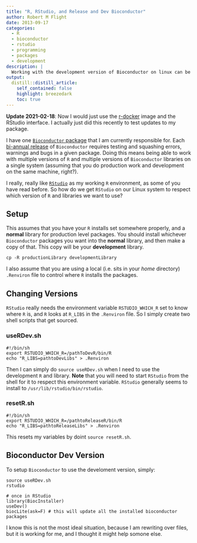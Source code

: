 ```yaml
---
title: "R, RStudio, and Release and Dev Bioconductor"
author: Robert M Flight
date: 2013-09-17
categories:
  - R
  - bioconductor
  - rstudio
  - programming
  - packages
  - development
description: |
  Working with the development version of Bioconductor on linux can be a pain. This is one way to do it.
output:
  distill::distill_article:
    self_contained: false
    highlight: breezedark
    toc: true
---
```


**Update 2021-02-18**: Now I would just use the [r-docker](https://www.bioconductor.org/help/docker/) image and the RStudio interface.
I actually just did this recently to test updates to my package.

I have one [`Bioconductor` package](http://bioconductor.org/packages/release/bioc/html/categoryCompare.html) that I am currently responsible for. Each [bi-annual release](http://master.bioconductor.org/developers/release-schedule/) of `Bioconductor` requires testing and squashing errors, warnings and bugs in a given package. Doing this means being able to work with multiple versions of `R` and multiple versions of `Bioconductor` libraries on a single system (assuming that you do production work and development on the same machine, right?).

I really, really like [`RStudio`](http://rstudio.org) as my working `R` environment, as some of you have read before. So how do we get `RStudio` on our Linux system to respect which version of `R` and libraries we want to use?

## Setup

This assumes that you have your `R` installs set somewhere properly, and a **normal** library for production level packages. You should install whichever `Bioconductor` packages you want into the **normal** library, and then make a copy of that. This copy will be your **development** library.

```
cp -R productionLibrary developmentLibrary
```

I also assume that you are using a local (i.e. sits in your *home* directory) `.Renviron` file to control where `R` installs the packages.

## Changing Versions

`RStudio` really needs the environment variable `RSTUDIO_WHICH_R` set to know where `R` is, and `R` looks at `R_LIBS` in the `.Renviron` file. So I simply create two shell scripts that get sourced.

### useRDev.sh

```
#!/bin/sh
export RSTUDIO_WHICH_R=/pathToDevR/bin/R
echo "R_LIBS=pathtoDevLibs" > .Renviron
```

Then I can simply do `source useRDev.sh` when I need to use the development `R` and library. **Note** that you will need to start `RStudio` from the shell for it to respect this environment variable. `RStudio` generally seems to install to `/usr/lib/rstudio/bin/rstudio`.

### resetR.sh

```
#!/bin/sh
export RSTUDIO_WHICH_R=/pathtoReleaseR/bin/R
echo "R_LIBS=pathtoReleaseLibs" > .Renviron
```

This resets my variables by doint `source resetR.sh`.

## Bioconductor Dev Version

To setup `Bioconductor` to use the develoment version, simply:

```
source useRDev.sh
rstudio

# once in RStudio
library(BiocInstaller)
useDev()
biocLite(ask=F) # this will update all the installed bioconductor packages
```

I know this is not the most ideal situation, because I am rewriting over files, but it is working for me, and I thought it might help somone else.
